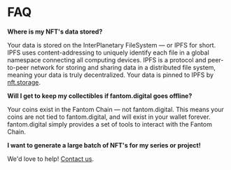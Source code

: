 # FAQ

**Where is my NFT's data stored?**

Your data is stored on the InterPlanetary FileSystem — or IPFS for short. IPFS uses content-addressing to uniquely identify each file in a global namespace connecting all computing devices. IPFS is a protocol and peer-to-peer network for storing and sharing data in a distributed file system, meaning your data is truly decentralized. Your data is pinned to IPFS by [nft.storage](https://nft.storage).

**Will I get to keep my collectibles if fantom.digital goes offline?**

Your coins exist in the Fantom Chain — not fantom.digital. This means your coins are not tied to fantom.digital, and will exist in your wallet forever. fantom.digital simply provides a set of tools to interact with the Fantom Chain.

**I want to generate a large batch of NFT's for my series or project!**

We'd love to help! [Contact us](/contact). 